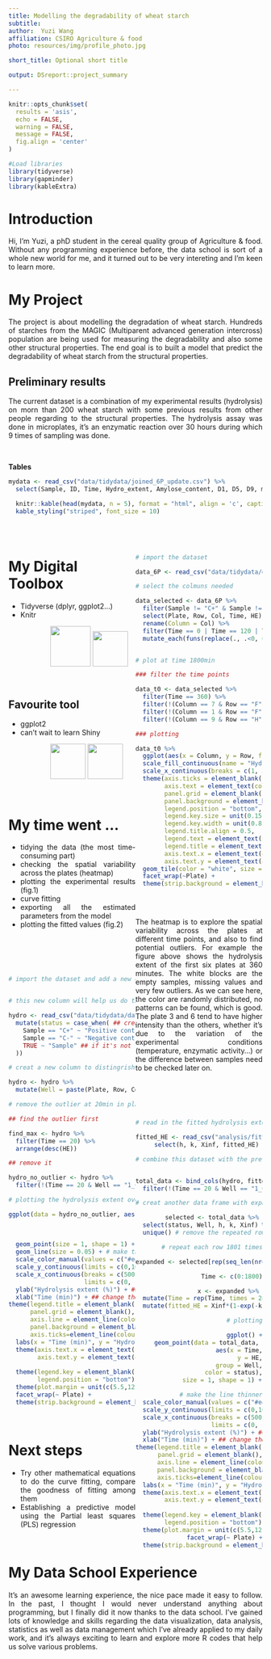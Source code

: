 ```yaml
---
title: Modelling the degradability of wheat starch
subtitle: 
author:  Yuzi Wang
affiliation: CSIRO Agriculture & food
photo: resources/img/profile_photo.jpg

short_title: Optional short title

output: DSreport::project_summary

---
```

```r
knitr::opts_chunk$set(
  results = 'asis',
  echo = FALSE,
  warning = FALSE,
  message = FALSE,
  fig.align = 'center'
)

#Load libraries
library(tidyverse)
library(gapminder)
library(kableExtra)
```

<style>
body {
text-align: justify}
</style>

# Introduction

Hi, I'm Yuzi, a phD student in the cereal quality group of Agriculture & food. Without any programming experience before, the data school is sort of a whole new world for me, and it turned out to be very intereting and I'm keen to learn more.

# My Project

The project is about modelling the degradation of wheat starch. Hundreds of starches from the MAGIC (Multiparent advanced generation intercross) population are being used for measuring the degradability and also some other structural properties. The end goal is to built a model that predict the degradability of wheat starch from the structural properties.   

## Preliminary results

The current dataset is a combination of my experimental results (hydrolysis) on morn than 200 wheat starch with some previous results from other people regarding to the structural properties. The hydrolysis assay was done in microplates, it's an enzymatic reaction over 30 hours during which 9 times of sampling was done. 

<br/>

**Tables**
```r

mydata <- read_csv("data/tidydata/joined_6P_update.csv") %>% 
  select(Sample, ID, Time, Hydro_extent, Amylose_content, D1, D5, D9, mean_Peak, mean_Trough, mean_Final, low_dp, medium_dp, high_dp)

  knitr::kable(head(mydata, n = 5), format = "html", align = 'c', caption = "Structural and functional properties of wheat starch") %>% 
  kable_styling("striped", font_size = 10)

```

<style> 
.column-left{float: left; width: 50%; text-align: left;}
.column-right{float: right;width: 50%;text-align: right}
</style>


<div class="column-left">

&nbsp;

# My Digital Toolbox

- Tidyverse (dplyr, ggplot2...)
- Knitr

&nbsp;&nbsp;&nbsp;&nbsp;&nbsp;&nbsp;&nbsp;&nbsp;&nbsp;&nbsp;&nbsp;&nbsp;&nbsp;&nbsp;&nbsp;&nbsp;&nbsp;&nbsp;&nbsp;&nbsp;
![](resources/img/tidyverse.png){width=80px}
![](https://ih0.redbubble.net/image.543341178.1637/flat,800x800,070,f.jpg){width=70px}

&nbsp;

## Favourite tool 

- ggplot2
- can't wait to learn Shiny

&nbsp;&nbsp;&nbsp;&nbsp;&nbsp;&nbsp;&nbsp;&nbsp;&nbsp;&nbsp;&nbsp;&nbsp;&nbsp;&nbsp;&nbsp;&nbsp;&nbsp;&nbsp;&nbsp;&nbsp; ![](https://raw.githubusercontent.com/tidyverse/ggplot2/master/man/figures/logo.png){width=70px}
![](https://teachdatascience.com/post/shiny1/shinyhex.jpg){width=70px}

</div>

<div class="column-right" style='text-align: justify'> 

<br/>
<br/>


```r


# import the dataset

data_6P <- read_csv("data/tidydata/data_6P_cal_3nd.csv")

# select the colmuns needed

data_selected <- data_6P %>% 
  filter(Sample != "C+" & Sample != "C-") %>%  # remove the control samples 
  select(Plate, Row, Col, Time, HE) %>% 
  rename(Column = Col) %>%
  filter(Time == 0 | Time == 120 | Time == 240 | Time == 360 | Time == 1440 |Time == 1800) %>% 
  mutate_each(funs(replace(., .<0, 0))) # replace the negtive values by 0


# plot at time 1800min

### filter the time points

data_t0 <- data_selected %>% 
  filter(Time == 360) %>% 
  filter(!(Column == 7 & Row == "F" & Plate == 6)) %>% # remove an "outlier"
  filter(!(Column == 1 & Row == "F" & Plate == 1)) %>% # remove an "outlier"
  filter(!(Column == 9 & Row == "H" & Plate == 6)) # remove an "outlier"

### plotting

data_t0 %>% 
  ggplot(aes(x = Column, y = Row, fill = HE)) + 
  scale_fill_continuous(name = "Hydrolysis extent", type = "viridis") +
  scale_x_continuous(breaks = c(1, 3, 5, 7, 9, 11)) +
  theme(axis.ticks = element_blank(),
        axis.text = element_text(color = "black"),
        panel.grid = element_blank(),
        panel.background = element_blank(),
        legend.position = "bottom",
        legend.key.size = unit(0.15, "cm"),
        legend.key.width = unit(0.8, "cm"),
        legend.title.align = 0.5,
        legend.text = element_text(size = 7),
        legend.title = element_text(size = 9),
        axis.text.x = element_text(color="black", size=7), 
        axis.text.y = element_text(color="black", size=7)) +
  geom_tile(color = "white", size = 0.1) +
  facet_wrap(~Plate) +
  theme(strip.background = element_blank())



```

<br/>

The heatmap is to explore the spatial variability across the plates at different time points, and also to find potential outliers. For example the figure above shows the hydrolysis extent of the first six plates at 360 minutes. The white blocks are the empty samples, missing  values and very few outliers. As we can see here, the color are randomly distributed, no patterns can be found, which is good. The plate 3 and 6 tend to have higher intensity than the others, whether it's due to the variation of the experimental conditions (temperature, enzymatic activity...) or the difference between samples need to be checked later on.     


</div>

&nbsp;
&nbsp;
&nbsp;
&nbsp;
&nbsp;
&nbsp;


# My time went ...

- tidying the data (the most time-consuming part)
- checking the spatial variability across the plates (heatmap)
- plotting the experimental results (fig.1)
- curve fitting 
- exporting all the estimated parameters from the model
- plotting the fitted values (fig.2)

<style> 
.column-left{float: left; width: 50%; text-align: left;}
.column-right{float: right;width: 50%;text-align: right}
</style>

<div class="column-left">

<br/>
<br/>
<br/>

```r


# import the dataset and add a new colume


# this new column will help us do the plot

hydro <- read_csv("data/tidydata/data_6P_cal_3nd.csv")%>% 
  mutate(status = case_when( ## creat a new column to classify three different conditions
    Sample == "C+" ~ "Positive control", ## if the sample name is C+, give it pos_control
    Sample == "C-" ~ "Negative control", ## if the sample name is C-, give it neg_control
    TRUE ~ "Sample" ## if it's not the cases above, give it other
  )) 

# creat a new column to distingrish each sample 

hydro <- hydro %>% 
  mutate(Well = paste(Plate, Row, Col, sep = "_")) 

# remove the outlier at 20min in plate 1

## find the outlier first

find_max <- hydro %>% 
  filter(Time == 20) %>% 
  arrange(desc(HE))

## remove it

hydro_no_outlier <- hydro %>% 
  filter(!(Time == 20 & Well == "1_C_11"))

# plotting the hydrolysis extent overtime

ggplot(data = hydro_no_outlier, aes(x = Time, 
                                    y = HE,
                                    group = Well,
                                    color = status)) +
  geom_point(size = 1, shape = 1) + ## use hollow circles by "shape = 1"
  geom_line(size = 0.05) + # make the line thinner
  scale_color_manual(values = c("#e41a1c", "#4daf4a", "#377eb8")) +
  scale_y_continuous(limits = c(0,100), expand = c(0, 0)) + ## set the range of the y axis with no more expand
  scale_x_continuous(breaks = c(500, 1500),
                     limits = c(0, 1900), expand = c(0, 0)) +
  ylab("Hydrolysis extent (%)") + ## change the label for the y axis
  xlab("Time (min)") + ## change the name of the x axis
theme(legend.title = element_blank(),
      panel.grid = element_blank(),
      axis.line = element_line(colour = "black", size = 0.5),
      panel.background = element_blank(),
      axis.ticks=element_line(colour="black", size=.5)) +
  labs(x = "Time (min)", y = "Hydrolysis extent (%)") +
  theme(axis.text.x = element_text(color="black", size=7), 
        axis.text.y = element_text(color="black", size=7)) +
  
  theme(legend.key = element_blank(),
        legend.position = "bottom") +
  theme(plot.margin = unit(c(5.5,12,5.5,5.5), "pt")) + ## set the margin
  facet_wrap(~ Plate) +
  theme(strip.background = element_blank())
```

</div>

<div class="column-right">

<br/>
<br/>
<br/>

```r

# read in the fitted hydrolysis extent dataset

fitted_HE <- read_csv("analysis/fitted_HE.csv") %>% 
  select(h, k, Xinf, fitted_HE) 

# combine this dataset with the previous dataset


total_data <- bind_cols(hydro, fitted_HE) %>% 
  filter(!(Time == 20 & Well == "1_C_11")) # remember to remove this outlier

# creat another data frame with expanded rows 

selected <- total_data %>% 
  select(status, Well, h, k, Xinf) %>% 
  unique() # remove the repeated rows

# repeat each row 1801 times

expanded <- selected[rep(seq_len(nrow(selected)), each = 1801), ] 

Time <- c(0:1800)

x <- expanded %>% 
  mutate(Time = rep(Time, times = 283)) %>% 
  mutate(fitted_HE = Xinf*(1-exp(-k*Time**(1-h))))

# plotting

  ggplot() +
  geom_point(data = total_data, 
             aes(x = Time,
                 y = HE,
                 group = Well,
                 color = status),
             size = 1, shape = 1) + ## use hollow circles by "shape = 1"

 # make the line thinner
  scale_color_manual(values = c("#e41a1c", "#4daf4a", "#377eb8")) +
  scale_y_continuous(limits = c(0,100), expand = c(0, 0)) + ## set the range of the y axis with no more expand
  scale_x_continuous(breaks = c(500, 1500),
                     limits = c(0, 1900), expand = c(0, 0)) +
  ylab("Hydrolysis extent (%)") + ## change the label for the y axis
  xlab("Time (min)") + ## change the name of the x axis
theme(legend.title = element_blank(),
      panel.grid = element_blank(),
      axis.line = element_line(colour = "black", size = 0.5),
      panel.background = element_blank(),
      axis.ticks=element_line(colour="black", size=.5)) +
  labs(x = "Time (min)", y = "Hydrolysis extent (%)") +
  theme(axis.text.x = element_text(color="black", size=7), 
        axis.text.y = element_text(color="black", size=7)) +
  
  theme(legend.key = element_blank(),
        legend.position = "bottom") +
  theme(plot.margin = unit(c(5.5,12,5.5,5.5), "pt")) + ## set the margin
  facet_wrap(~ Plate) +
  theme(strip.background = element_blank())



```


</div>

&nbsp;
&nbsp;
&nbsp;
&nbsp;
&nbsp;
&nbsp;

# Next steps

- Try other mathematical equations to do the curve fitting, compare the goodness of fitting among them
- Establishing a predictive model using the Partial least squares (PLS) regression

&nbsp;
&nbsp;
&nbsp;
&nbsp;
&nbsp;
&nbsp;

# My Data School Experience

It's an awesome learning experience, the nice pace made it easy to follow. In the past, I thought I would never understand anything about programming, but I finally did it now thanks to the data school. I've gained lots of knowledge and skills regarding the data visualization, data analysis, statistics as well as data management which I've already applied to my daily work, and it's always exciting to learn and explore more R codes that help us solve various problems. 







